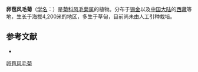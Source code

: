 {{Speciesbox
| name = 卵苞风毛菊
| status = 
| status_system = 
| image =
| genus = Saussurea
| species = andersonii
| authority = C. B. Clarke
}}

'''卵苞风毛菊'''（[[学名|学名]]：{{lang|la|''Saussurea andersonii''}}）是[[菊科|菊科]][[风毛菊属|风毛菊属]]的植物。分布于[[锡金|锡金]]以及[[中国大陆|中国大陆]]的[[西藏|西藏]]等地，生长于海拔4,200米的地区，多生于草甸，目前尚未由人工引种栽培。

== 参考文献 ==
<div class="references-small">
* {{cite web| url =http://www.bioinfo.cn/db05/KmzwSpecies.php?action=view&id=4350| title =卵苞风毛菊| work =《中国高等植物数据库全库》| publisher =中国科学院微生物研究所| author =昆明植物研究所| accessdate =2009-02-24| deadurl =yes| archiveurl =https://web.archive.org/web/20160305002445/http://www.bioinfo.cn/db05/KmzwSpecies.php?action=view&id=4350| archivedate =2016-03-05}}
</div>
{{Taxonbar|from=Q10910703}}

[[Category:风毛菊属|卵苞风毛菊]]


{{植物小作品}}